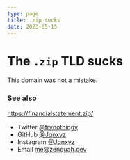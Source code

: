 ```yaml
---
type: page
title: .zip sucks
date: 2023-05-15
---
```


# The `.zip` TLD sucks

This domain was not a mistake.

### See also

https://financialstatement.zip/

- Twitter [@trynothingy](https://twitter.com/trynothingy)
- GitHub [@Jqnxyz](https://github.com/Jqnxyz)
- Instagram [@Jqnxyz](https://instagram.com/Jqnxyz)
- Email me@zenquah.dev
